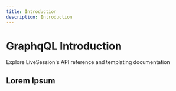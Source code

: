 ```yaml
---
title: Introduction
description: Introduction
---
```


# GraphqQL Introduction
<Subtitle>
    Explore LiveSession's API reference and templating documentation
</Subtitle>

Lorem Ipsum
---

